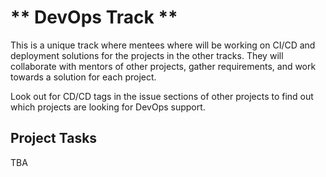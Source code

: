 # ** DevOps Track ** 

This is a unique track where mentees where will be working on CI/CD and deployment solutions for the projects in the other tracks. They will collaborate with mentors of other projects, gather requirements, and work towards a solution for each project.

Look out for CD/CD tags in the issue sections of other projects to find out which projects are looking for DevOps support.

## Project Tasks

TBA